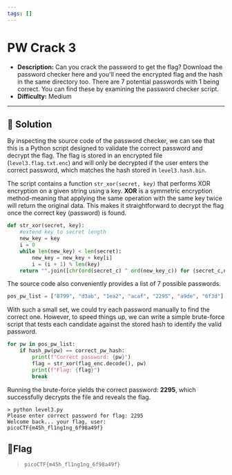 ---
tags: []
---
# PW Crack 3

- **Description:** Can you crack the password to get the flag?
Download the password checker here and you'll need the encrypted flag and the hash in the same directory too.
There are 7 potential passwords with 1 being correct. 
You can find these by examining the password checker script.
- **Difficulty:** Medium

---

## 🔎 Solution
By inspecting the source code of the password checker, we can see that this is a Python script designed to validate the correct password and decrypt the flag. 
The flag is stored in an encrypted file (`level3.flag.txt.enc`) and will only be decrypted if the user enters the correct password, which matches the hash stored in `level3.hash.bin`.

The script contains a function `str_xor(secret, key)` that performs XOR encryption on a given string using a key. 
**XOR** is a symmetric encryption method-meaning that applying the same operation with the same key twice will return the original data. 
This makes it straightforward to decrypt the flag once the correct key (password) is found.
```python
def str_xor(secret, key):
    #extend key to secret length
    new_key = key
    i = 0
    while len(new_key) < len(secret):
        new_key = new_key + key[i]
        i = (i + 1) % len(key)        
    return "".join([chr(ord(secret_c) ^ ord(new_key_c)) for (secret_c,new_key_c) in zip(secret,new_key)])
```

The source code also conveniently provides a list of 7 possible passwords. 
```python
pos_pw_list = ["8799", "d3ab", "1ea2", "acaf", "2295", "a9de", "6f3d"]
```
With such a small set, we could try each password manually to find the correct one. 
However, to speed things up, we can write a simple brute-force script that tests each candidate against the stored hash to identify the valid password.
```python 
for pw in pos_pw_list:
    if hash_pw(pw) == correct_pw_hash:
        print(f"Correct password: {pw}")
        flag = str_xor(flag_enc.decode(), pw)
        print(f"Flag: {flag}")
        break
```
Running the brute-force yields the correct password: **2295**, which successfully decrypts the file and reveals the flag.
```
> python level3.py
Please enter correct password for flag: 2295
Welcome back... your flag, user:
picoCTF{m45h_fl1ng1ng_6f98a49f}
```

## 🚩Flag
> `picoCTF{m45h_fl1ng1ng_6f98a49f}`